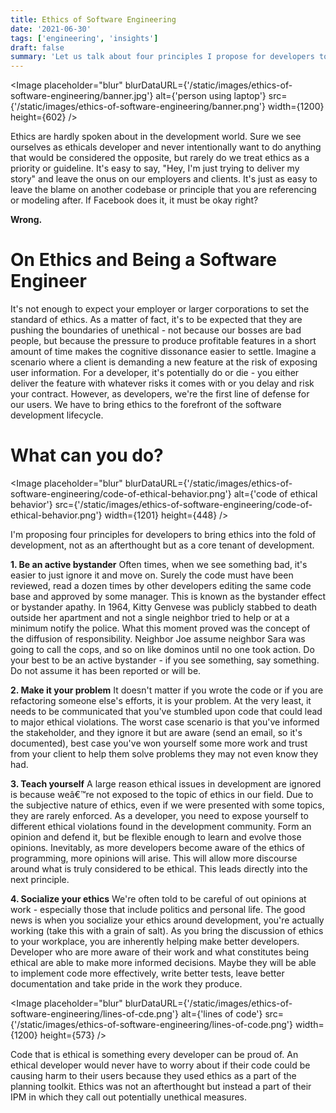 ```yaml
---
title: Ethics of Software Engineering
date: '2021-06-30'
tags: ['engineering', 'insights']
draft: false
summary: 'Let us talk about four principles I propose for developers to bring ethics into the fold of development, not as an afterthought but as a core tenant of development.'
---
```


<Image
  placeholder="blur"
  blurDataURL={'/static/images/ethics-of-software-engineering/banner.jpg'}
  alt={'person using laptop'}
  src={'/static/images/ethics-of-software-engineering/banner.png'}
  width={1200}
  height={602}
/>

Ethics are hardly spoken about in the development world. Sure we see ourselves as ethicals developer and never
intentionally want to do anything that would be considered the opposite, but rarely do we treat ethics as a priority or
guideline. It's easy to say, "Hey, I'm just trying to deliver my story" and leave the onus on our employers and clients.
It's just as easy to leave the blame on another codebase or principle that you are referencing or modeling after. If
Facebook does it, it must be okay right?

**Wrong.**

# On Ethics and Being a Software Engineer

It's not enough to expect your employer or larger corporations to set the standard of ethics. As a matter of fact, it's
to be expected that they are pushing the boundaries of unethical - not because our bosses are bad people, but because
the pressure to produce profitable features in a short amount of time makes the cognitive dissonance easier to settle.
Imagine a scenario where a client is demanding a new feature at the risk of exposing user information. For a developer,
it's potentially do or die - you either deliver the feature with whatever risks it comes with or you delay and risk your
contract. However, as developers, we're the first line of defense for our users. We have to bring ethics to the
forefront of the software development lifecycle.

# What can you do?

<Image
  placeholder="blur"
  blurDataURL={'/static/images/ethics-of-software-engineering/code-of-ethical-behavior.png'}
  alt={'code of ethical behavior'}
  src={'/static/images/ethics-of-software-engineering/code-of-ethical-behavior.png'}
  width={1201}
  height={448}
/>

I'm proposing four principles for developers to bring ethics into the fold of development, not as an afterthought but as
a core tenant of development.

**1. Be an active bystander**
Often times, when we see something bad, it's easier to just ignore it and move on. Surely the code must have been
reviewed, read a dozen times by other developers editing the same code base and approved by some manager. This is known
as the bystander effect or bystander apathy. In 1964, Kitty Genvese was publicly stabbed to death outside her apartment
and not a single neighbor tried to help or at a minimum notify the police. What this moment proved was the concept of
the diffusion of responsibility. Neighbor Joe assume neighbor Sara was going to call the cops, and so on like dominos
until no one took action. Do your best to be an active bystander - if you see something, say something. Do not assume it
has been reported or will be.

**2. Make it your problem**
It doesn't matter if you wrote the code or if you are refactoring someone else's efforts, it is your problem. At the
very least, it needs to be communicated that you've stumbled upon code that could lead to major ethical violations. The
worst case scenario is that you've informed the stakeholder, and they ignore it but are aware (send an email, so it's
documented), best case you've won yourself some more work and trust from your client to help them solve problems they
may not even know they had.

**3. Teach yourself**
A large reason ethical issues in development are ignored is because weâ€™re not exposed to the topic of ethics in our
field. Due to the subjective nature of ethics, even if we were presented with some topics, they are rarely enforced.
As a developer, you need to expose yourself to different ethical violations found in the development community. Form an
opinion and defend it, but be flexible enough to learn and evolve those opinions. Inevitably, as more developers become
aware of the ethics of programming, more opinions will arise. This will allow more discourse around what is truly
considered to be ethical. This leads directly into the next principle.

**4. Socialize your ethics**
We're often told to be careful of out opinions at work - especially those that include politics and personal life. The
good news is when you socialize your ethics around development, you're actually working (take this with a grain of
salt). As you bring the discussion of ethics to your workplace, you are inherently helping make better developers.
Developer who are more aware of their work and what constitutes being ethical are able to make more informed decisions.
Maybe they will be able to implement code more effectively, write better tests, leave better documentation and take
pride in the work they produce.

<Image
  placeholder="blur"
  blurDataURL={'/static/images/ethics-of-software-engineering/lines-of-cde.png'}
  alt={'lines of code'}
  src={'/static/images/ethics-of-software-engineering/lines-of-code.png'}
  width={1200}
  height={573}
/>

Code that is ethical is something every developer can be proud of. An ethical developer would never have to worry about
if their code could be causing harm to their users because they used ethics as a part of the planning toolkit. Ethics
was not an afterthought but instead a part of their IPM in which they call out potentially unethical measures.
